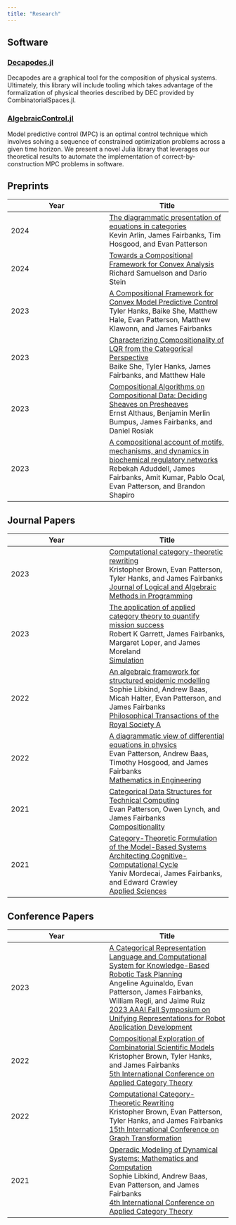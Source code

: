 ```yaml
---
title: "Research"
---
```


## Software
### [Decapodes.jl](https://algebraicjulia.github.io/Decapodes.jl/stable/)

Decapodes are a graphical tool for the composition of physical systems.     
Ultimately, this library will include tooling which takes advantage of the formalization of physical theories described by DEC provided by CombinatorialSpaces.jl.


### [AlgebraicControl.jl](https://github.com/AlgebraicJulia/AlgebraicControl.jl.git)

Model predictive control (MPC) is an optimal control technique which involves 
solving a sequence of constrained optimization problems across a given time horizon.
We present a novel Julia library that leverages our theoretical results to automate 
the implementation of correct-by-construction MPC problems in software. 

## Preprints

| Year | Title |
| ---- | ----- |
| 2024 | [The diagrammatic presentation of equations in categories](https://arxiv.org/abs/2401.09751) <br> Kevin Arlin, James Fairbanks, Tim Hosgood, and Evan Patterson |
| 2024 | [Towards a Compositional Framework for Convex Analysis](https://arxiv.org/abs/2312.02291) <br> Richard Samuelson and Dario Stein |
| 2023 | [A Compositional Framework for Convex Model Predictive Control](https://arxiv.org/abs/2305.03820) <br> Tyler Hanks, Baike She, Matthew Hale, Evan Patterson, Matthew Klawonn, and James Fairbanks |
| 2023 | [Characterizing Compositionality of LQR from the Categorical Perspective](https://arxiv.org/abs/2305.01811) <br> Baike She, Tyler Hanks, James Fairbanks, and Matthew Hale |
| 2023 | [Compositional Algorithms on Compositional Data: Deciding Sheaves on Presheaves](https://arxiv.org/abs/2302.05575) <br> Ernst Althaus, Benjamin Merlin Bumpus, James Fairbanks, and Daniel Rosiak |
| 2023 | [A compositional account of motifs, mechanisms, and dynamics in biochemical regulatory networks](https://arxiv.org/abs/2301.01445) <br> Rebekah Aduddell, James Fairbanks, Amit Kumar, Pablo Ocal, Evan Patterson, and Brandon Shapiro |

## Journal Papers

| Year | Title |
| ---- | ----- |
| 2023 | [Computational category-theoretic rewriting](https://www.sciencedirect.com/science/article/abs/pii/S2352220823000421) <br> Kristopher Brown, Evan Patterson, Tyler Hanks, and James Fairbanks <br> [Journal of Logical and Algebraic Methods in Programming](https://www.sciencedirect.com/journal/journal-of-logical-and-algebraic-methods-in-programming) |
| 2023 | [The application of applied category theory to quantify mission success](https://journals.sagepub.com/doi/abs/10.1177/00375497221114861) <br> Robert K Garrett, James Fairbanks, Margaret Loper, and James Moreland <br> [Simulation](https://journals.sagepub.com/home/SIM) |
| 2022 | [An algebraic framework for structured epidemic modelling](https://royalsocietypublishing.org/doi/full/10.1098/rsta.2021.0309) <br> Sophie Libkind, Andrew Baas, Micah Halter, Evan Patterson, and James Fairbanks <br> [Philosophical Transactions of the Royal Society A](https://royalsocietypublishing.org/journal/rsta) |
| 2022 | [A diagrammatic view of differential equations in physics](http://www.aimspress.com/article/doi/10.3934/mine.2023036) <br> Evan Patterson, Andrew Baas, Timothy Hosgood, and James Fairbanks <br> [Mathematics in Engineering](http://www.aimspress.com/journal/mine) |
| 2021 | [Categorical Data Structures for Technical Computing](https://compositionality-journal.org/papers/compositionality-4-5/) <br> Evan Patterson, Owen Lynch, and James Fairbanks <br> [Compositionality](https://compositionality-journal.org) |
| 2021 | [Category-Theoretic Formulation of the Model-Based Systems Architecting Cognitive-Computational Cycle](https://www.mdpi.com/2076-3417/11/4/1945) <br> Yaniv Mordecai, James Fairbanks, and Edward Crawley <br> [Applied Sciences](https://www.mdpi.com/journal/applsci) | 

## Conference Papers

| Year | Title |
| ---- | ----- |
| 2023 | [A Categorical Representation Language and Computational System for Knowledge-Based Robotic Task Planning](https://ojs.aaai.org/index.php/AAAI-SS/article/view/27718) <br> Angeline Aguinaldo, Evan Patterson, James Fairbanks, William Regli, and Jaime Ruiz <br> [2023 AAAI Fall Symposium on Unifying Representations for Robot Application Development](https://sites.google.com/view/aaai-ur-rad-symposium/home) |
| 2022 | [Compositional Exploration of Combinatorial Scientific Models](https://msp.cis.strath.ac.uk/act2022/papers/ACT2022_paper_2062.pdf) <br> Kristopher Brown, Tyler Hanks, and James Fairbanks <br> [5th International Conference on Applied Category Theory](https://msp.cis.strath.ac.uk/act2022/index.html) |
| 2022 | [Computational Category-Theoretic Rewriting](https://link.springer.com/chapter/10.1007/978-3-031-09843-7_9) <br> Kristopher Brown, Evan Patterson, Tyler Hanks, and James Fairbanks <br> [15th International Conference on Graph Transformation](https://icgt2022.gitlab.io) |
| 2021 | [Operadic Modeling of Dynamical Systems: Mathematics and Computation](https://arxiv.org/abs/2105.12282v3) <br> Sophie Libkind, Andrew Baas, Evan Patterson, and James Fairbanks <br> [4th International Conference on Applied Category Theory](https://www.cl.cam.ac.uk/events/act2021/) |
